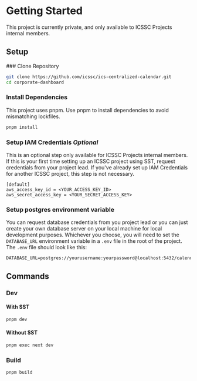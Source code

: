 
# Getting Started

<Callout type="error">
  This project is currently private, and only available to ICSSC Projects internal members.
</Callout>

## Setup

<Steps>
### Clone Repository
 
```bash
git clone https://github.com/icssc/ics-centralized-calendar.git
cd corporate-dashboard
```
 
### Install Dependencies

<Callout type="warning">
  This project uses pnpm. Use pnpm to install dependencies to avoid mismatching lockfiles.
</Callout>

```bash
pnpm install
```

### Setup IAM Credentials _Optional_

This is an optional step only available for ICSSC Projects internal members. If this is your first time setting up an ICSSC project using SST, request credentials from your project lead. If you've already set up IAM Credentials for another ICSSC project, this step is not necessary.

```
[default]
aws_access_key_id = <YOUR_ACCESS_KEY_ID>
aws_secret_access_key = <YOUR_SECRET_ACCESS_KEY>
```

### Setup postgres environment variable

You can request database credentials from you project lead or you can just create your own database server on your local machine for local development purposes. Whichever you choose, you will need to set the `DATABASE_URL` environment variable in a `.env` file in the root of the project. The `.env` file should look like this:

```
DATABASE_URL=postgres://yourusername:yourpassword@localhost:5432/calendar
```

</Steps>

## Commands

### Dev

#### With SST

```bash
pnpm dev
```

#### Without SST

```bash
pnpm exec next dev
```

### Build

```bash
pnpm build
```
